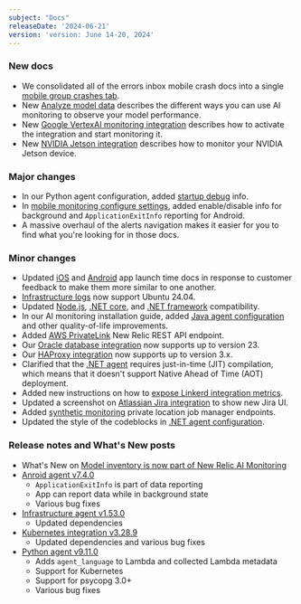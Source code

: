 ```yaml
---
subject: "Docs"
releaseDate: '2024-06-21'
version: 'version: June 14-20, 2024'
---
```


### New docs

* We consolidated all of the errors inbox mobile crash docs into a single [mobile group crashes tab](/docs/errors-inbox/mobile-tab).
* New [Analyze model data](/docs/ai-monitoring/explore-ai-data/view-model-data) describes the different ways you can use AI monitoring to observe your model performance. 
* New [Google VertexAI monitoring integration](/docs/infrastructure/google-cloud-platform-integrations/gcp-integrations-list/google-vertexai-monitoring-integration) describes how to activate the integration and start monitoring it.
* New [NVIDIA Jetson integration](/docs/infrastructure/host-integrations/host-integrations-list/nvidia-jetson-integration) describes how to monitor your NVIDIA Jetson device.

### Major changes

* In our Python agent configuration, added [startup debug](/docs/apm/agents/python-agent/configuration/python-agent-configuration/#NEW_RELIC_STARTUP_DEBUG) info.
* In [mobile monitoring configure settings](/docs/mobile-monitoring/new-relic-mobile/mobile-sdk/configure-settings/#android-background-reporting), added enable/disable info for background and `ApplicationExitInfo` reporting for Android.
* A massive overhaul of the alerts navigation makes it easier for you to find what you're looking for in those docs.

### Minor changes

* Updated [iOS](/docs/mobile-monitoring/new-relic-mobile-ios/configuration/app-launch-times-ios-apps) and [Android](/docs/mobile-monitoring/new-relic-mobile-android/install-configure/configure-app-launch-time-android-apps) app launch time docs in response to customer feedback to make them more similar to one another.
* [Infrastructure logs](/docs/infrastructure/install-infrastructure-agent/get-started/requirements-infrastructure-agent) now support Ubuntu 24.04.
* Updated [Node.js](/docs/apm/agents/nodejs-agent/getting-started/compatibility-requirements-nodejs-agent), [.NET core](/docs/apm/agents/net-agent/getting-started/net-agent-compatibility-requirements-net-core), and [.NET framework](/docs/apm/agents/net-agent/getting-started/net-agent-compatibility-requirements-net-framework) compatibility.
* In our AI monitoring installation guide, added [Java agent configuration](/install/ai-monitoring/?agent-lang=java) and other quality-of-life improvements.
* Added [AWS PrivateLink](/docs/data-apis/custom-data/aws-privatelink/#us-endpoints-use1) New Relic REST API endpoint.
* Our [Oracle database integration](/docs/infrastructure/host-integrations/host-integrations-list/oracle-database-monitoring-integration/#comp-req) now supports up to version 23.
* Our [HAProxy integration](/docs/infrastructure/host-integrations/host-integrations-list/haproxy-monitoring-integration) now supports up to version 3.x.
* Clarified that the [.NET agent](/docs/apm/agents/net-agent/getting-started/net-agent-compatibility-requirements-net-framework/#unavailable-features) requires just-in-time (JIT) compilation, which means that it doesn't support Native Ahead of Time (AOT) deployment.
* Added new instructions on how to [expose Linkerd integration metrics](/docs/infrastructure/host-integrations/host-integrations-list/linkerd-integration/#expose-linkerd-metrics).
* Updated a screenshot on [Atlassian Jira integration](/docs/more-integrations/open-source-telemetry-integrations/atlassian/atlassian-integration/#different-organization) to show new Jira UI.
* Added [synthetic monitoring](/docs/synthetics/synthetic-monitoring/private-locations/monitor-private-locations/#minion-status) private location job manager endpoints.
* Updated the style of the codeblocks in [.NET agent configuration](/docs/apm/agents/net-agent/configuration/net-agent-configuration).

### Release notes and What's New posts

* What's New on [Model inventory is now part of New Relic AI Monitoring](/whats-new/2024/06/whats-new-06-12-aimodelinventory/)
* [Anroid agent v7.4.0](/docs/release-notes/mobile-release-notes/android-release-notes/android-740)
    * `ApplicationExitInfo` is part of data reporting
    * App can report data while in background state
    * Various bug fixes
* [Infrastructure agent v1.53.0](/docs/release-notes/infrastructure-release-notes/infrastructure-agent-release-notes/new-relic-infrastructure-agent-1530)
    * Updated dependencies
* [Kubernetes integration v3.28.9](/docs/release-notes/infrastructure-release-notes/kubernetes-integration-release-notes/kubernetes-integration-3-28-9)
    * Updated dependencies and various bug fixes
* [Python agent v9.11.0](/docs/release-notes/agent-release-notes/python-release-notes/python-agent-91100)
    * Adds `agent_language` to Lambda and collected Lambda metadata
    * Support for Kubernetes
    * Support for psycopg 3.0+
    * Various bug fixes


















